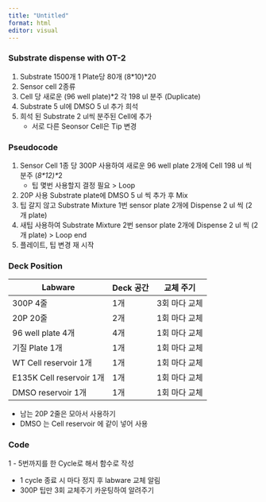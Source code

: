 ---
title: "Untitled"
format: html
editor: visual
---

### Substrate dispense with OT-2

1.  Substrate 1500개 1 Plate당 80개 (8\*10)\*20
2.  Sensor cell 2종류
3.  Cell 당 새로운 (96 well plate)\*2 각 198 ul 분주 (Duplicate)
4.  Substrate 5 ul에 DMSO 5 ul 추가 희석
5.  희석 된 Substrate 2 ul씩 분주된 Cell에 추가
    -   서로 다른 Seonsor Cell은 Tip 변경

### Pseudocode

1.  Sensor Cell 1종 당 300P 사용하여 새로운 96 well plate 2개에 Cell 198 ul 씩 분주 (*8\*12)\**2
    -   팁 몇번 사용할지 결정 필요
> Loop
2.  20P 사용 Substrate plate에 DMSO 5 ul 씩 추가 후 Mix
3.  팁 갈지 않고 Substrate Mixture 1번 sensor plate 2개에 Dispense 2 ul 씩 (2개 plate)
4.  새팁 사용하여 Substrate Mixture 2번 sensor plate 2개에 Dispense 2 ul 씩 (2개 plate)
> Loop end
5.  플레이트, 팁 변경 재 시작

### Deck Position

| Labware                  | Deck 공간 | 교체 주기     |
|--------------------------|-----------|---------------|
| 300P 4줄                 | 1개       | 3회 마다 교체 |
| 20P 20줄                 | 2개       | 1회 마다 교체 |
| 96 well plate 4개        | 4개       | 1회 마다 교체 |
| 기질 Plate 1개           | 1개       | 1회 마다 교체 |
| WT Cell reservoir 1개    | 1개       | 1회 마다 교체 |
| E135K Cell reservoir 1개 | 1개       | 1회 마다 교체 |
| DMSO reservoir 1개       | 1개       | 1회 마다 교체 |

-   남는 20P 2줄은 모아서 사용하기
-   DMSO 는 Cell reservoir 에 같이 넣어 사용

### Code

1 - 5번까지를 한 Cycle로 해서 함수로 작성

-   1 cycle 종료 시 마다 정지 후 labware 교체 알림
-   300P 팁만 3회 교체주기 카운팅하여 알려주기
